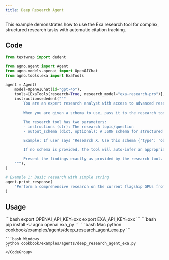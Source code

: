 ```yaml
---
title: Deep Research Agent
---
```


This example demonstrates how to use the Exa research tool for complex,
structured research tasks with automatic citation tracking.

## Code

```python cookbook/examples/agents/deep_research_agent_exa.py
from textwrap import dedent

from agno.agent import Agent
from agno.models.openai import OpenAIChat
from agno.tools.exa import ExaTools

agent = Agent(
    model=OpenAIChat(id="gpt-4o"),
    tools=[ExaTools(research=True, research_model="exa-research-pro")],
    instructions=dedent("""
        You are an expert research analyst with access to advanced research tools.
        
        When you are given a schema to use, pass it to the research tool as output_schema parameter to research tool. 

        The research tool has two parameters:
        - instructions (str): The research topic/question 
        - output_schema (dict, optional): A JSON schema for structured output

        Example: If user says "Research X. Use this schema {'type': 'object', ...}", you must call research tool with the schema.

        If no schema is provided, the tool will auto-infer an appropriate schema.

        Present the findings exactly as provided by the research tool.
    """),
)

# Example 1: Basic research with simple string
agent.print_response(
    "Perform a comprehensive research on the current flagship GPUs from NVIDIA, AMD and Intel. Return a table of model name, MSRP USD, TDP watts, and launch date. Include citations for each cell."
)

```

## Usage

<Steps>
  <Snippet file="create-venv-step.mdx" />

  <Step title="Set your API key">
    ```bash
    export OPENAI_API_KEY=xxx
    export EXA_API_KEY=xxx
    ```
  </Step>

  <Step title="Install libraries">
    ```bash
    pip install -U agno openai exa_py
    ```
  </Step>

  <Step title="Run Agent">
    <CodeGroup>
    ```bash Mac
    python cookbook/examples/agents/deep_research_agent_exa.py
    ```

    ```bash Windows
    python cookbook/examples/agents/deep_research_agent_exa.py
    ```
    </CodeGroup>
  </Step>
</Steps>
